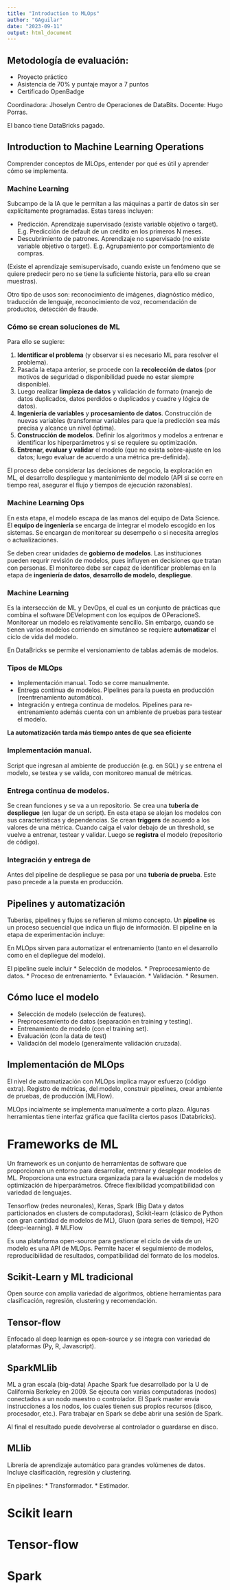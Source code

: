 ```yaml
---
title: "Introduction to MLOps"
author: "GAguilar"
date: "2023-09-11"
output: html_document
---
```


## Metodología de evaluación:
* Proyecto práctico
* Asistencia de 70% y puntaje mayor a 7 puntos
* Certificado OpenBadge

Coordinadora:
Jhoselyn Centro de Operaciones de DataBits.
Docente:
Hugo Porras. 

El banco tiene DataBricks pagado.

## Introduction to Machine Learning Operations

Comprender conceptos de MLOps, entender por qué es útil y aprender cómo se implementa.

### Machine Learning

Subcampo de la IA que le permitan a las máquinas a partir de datos sin ser explícitamente programadas. Estas tareas incluyen:

* Predicción. Aprendizaje supervisado (existe variable objetivo o target). E.g. Predicción de default de un crédito en los primeros N meses.
* Descubrimiento de patrones. Aprendizaje no supervisado (no existe variable objetivo o target). E.g. Agrupamiento por comportamiento de compras.

(Existe el aprendizaje semisupervisado, cuando existe un fenómeno que se quiere predecir pero no se tiene la suficiente historia, para ello se crean muestras).

Otro tipo de usos son: reconocimiento de imágenes, diagnóstico médico, traducción de lenguaje, reconocimiento de voz, recomendación de productos, detección de fraude.

### Cómo se crean soluciones de ML

Para ello se sugiere:

1. **Identificar el problema** (y observar si es necesario ML para resolver el problema).
1. Pasada la etapa anterior, se procede con la **recolección de datos** (por motivos de seguridad o disponibilidad puede no estar siempre disponible).
1. Luego realizar **limpieza de datos** y validación de formato (manejo de datos duplicados, datos perdidos o duplicados y cuadre y lógica de datos).
1. **Ingeniería de variables** y **procesamiento de datos**. Construcción de nuevas variables (transformar variables para que la predicción sea más precisa y alcance un nivel óptima).
1. **Construcción de  modelos**. Definir los algoritmos y modelos a entrenar e identificar los hiperparámetros y si se requiere su optimización.
1. **Entrenar, evaluar y validar** el modelo (que no exista sobre-ajuste en los datos; luego evaluar de acuerdo a una métrica pre-definida).

El proceso debe considerar las decisiones de negocio, la exploración en ML, el desarrollo despliegue y mantenimiento del modelo (API si se corre en tiempo real, asegurar el flujo y tiempos de ejecución razonables).

### Machine Learning Ops

En esta etapa, el modelo escapa de las manos del equipo de Data Science. El **equipo de ingeniería** se encarga de integrar el modelo escogido en los sistemas. Se encargan de monitorear su desempeño o si necesita arreglos o actualizaciones.

Se deben crear unidades de **gobierno de modelos**. Las instituciones pueden requrir revisión de modelos, pues influyen en decisiones que tratan con personas. El monitoreo debe ser capaz de identificar problemas en la etapa de **ingeniería de datos**, **desarrollo de modelo**, **despliegue**.

### Machine Learning

Es la intersección de ML y DevOps, el cual es un conjunto de prácticas que combina el software DEVelopment con los equipos de OPeracioneS. Monitorear un modelo es relativamente sencillo. Sin embargo, cuando se tienen varios modelos corriendo en simutáneo se requiere **automatizar** el ciclo de vida del modelo.

En DataBricks se permite el versionamiento de tablas además de modelos.

### Tipos de MLOps

* Implementación manual. Todo se corre manualmente.
* Entrega continua de modelos. Pipelines para la puesta en producción (reentrenamiento automático).
* Integración y entrega continua de modelos. Pipelines para re-entrenamiento además cuenta con un ambiente de pruebas para testear el modelo.

**La automatización tarda más tiempo antes de que sea eficiente**

### Implementación manual.
Script que ingresan al ambiente de producción (e.g. en SQL) y se entrena el modelo, se testea y se valida, con monitoreo manual de métricas.

### Entrega continua de modelos.
Se crean funciones y se va a un repositorio. Se crea una **tubería de despliegue** (en lugar de un script). En esta etapa se alojan los modelos con sus características y dependencias. Se crean **triggers** de acuerdo a los valores de una métrica. Cuando caiga el valor debajo de un threshold, se vuelve a entrenar, testear y validar. Luego se **registra** el modelo (repositorio de código).

### Integración y entrega de 
Antes del pipeline de despliegue se pasa por una **tubería de prueba**. Este paso precede a la puesta en producción.

## Pipelines y automatización

Tuberías, pipelines y flujos se refieren al mismo concepto. Un **pipeline** es un proceso secuencial que indica un flujo de información. El pipeline en la etapa de experimentación incluye:

En MLOps sirven para automatizar el entrenamiento (tanto en el desarrollo como en el depliegue del modelo).

El pipeline suele incluir
* Selección de modelos.
* Preprocesamiento de datos.
* Proceso de entrenamiento.
* Evlauación.
* Validación.
* Resumen.

## Cómo luce el modelo

* Selección de modelo (selección de features).
* Preprocesamiento de datos (separación en training y testing).
* Entrenamiento de modelo (con el training set).
* Evaluación (con la data de test)
* Validación del modelo (generalmente validación cruzada).

## Implementación de MLOps
El nivel de automatización con MLOps implica mayor esfuerzo (código extra). Registro de métricas, del modelo, construir pipelines, crear ambiente de pruebas, de producción (MLFlow).

MLOps incialmente se implementa manualmente a corto plazo. Algunas herramientas tiene interfaz gráfica que facilita ciertos pasos (Databricks).


# Frameworks de ML

Un framework es un conjunto de herramientas de software que proporcionan un entorno para desarrollar, entrenar y desplegar modelos de ML.
Proporciona una estructura organizada para la evaluación de modelos y optimización de hiperparámetros. Ofrece flexibilidad ycompatibilidad con variedad de lenguajes.

Tensorflow (redes neuronales), Keras, Spark (Big Data y datos particionados en clusters de computadoras), Scikit-learn (clásico de Python con gran cantidad de modelos de ML), Gluon (para series de tiempo), H2O (deep-learning).
# MLFlow

Es una plataforma open-source para gestionar el ciclo de vida de un modelo es una API de MLOps. Permite hacer el seguimiento de modelos, reproducibilidad de resultados, compatibilidad del formato de los modelos.

## Scikit-Learn y ML tradicional

Open source con amplia variedad de algoritmos, obtiene herramientas para clasificación, regresión, clustering y recomendación.

## Tensor-flow
Enfocado al deep learnign es open-source y se integra con variedad de plataformas (Py, R, Javascript).

## SparkMLlib

ML a gran escala (big-data) Apache Spark fue desarrollado por la U de California Berkeley en 2009. Se ejecuta con varias computadoras (nodos) conectados a un nodo maestro o controlador. El Spark master envía instrucciones a los nodos, los cuales tienen sus propios recursos (disco, procesador, etc.). Para trabajar en Spark se debe abrir una sesión de Spark.

Al final el resultado puede devolverse al controlador o guardarse en disco.

## MLlib

Librería de aprendizaje automático para grandes volúmenes de datos. Incluye clasificación, regresión y clustering.

En pipelines:
* Transformador.
* Estimador. 

# Scikit learn
# Tensor-flow
# Spark